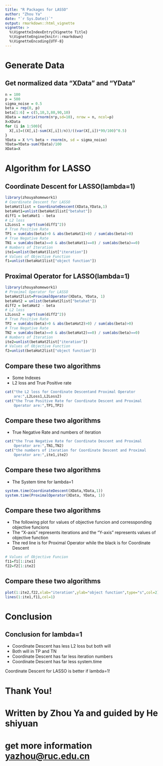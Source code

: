 ```yaml
---
title: "R Packages for LASSO"
author: "Zhou Ya"
date: "`r Sys.Date()`"
output: rmarkdown::html_vignette
vignette: >
  %\VignetteIndexEntry{Vignette Title}
  %\VignetteEngine{knitr::rmarkdown}
  %\VignetteEncoding{UTF-8}
---
```


# Generate Data

## Get normalized data "XData" and "YData"  
```r
n = 100
p = 500
sigma_noise = 0.5
beta = rep(0, p)
beta[1:6] = c(5,10,3,80,90,10)
XData = matrix(rnorm(n*p,sd=10), nrow = n, ncol=p)
X=XData
for (i in 1:500){
  X[,i]=((X[,i]-sum(X[,i])/n))/((var(X[,i])*99/100)^0.5)
}
YData = X %*% beta + rnorm(n, sd = sigma_noise)
YData=YData-sum(YData)/100
XData=X
```


# Algorithm for LASSO

## Coordinate Descent for LASSO(lambda=1)
```r
library(zhouyahomework1)
# Coordinate Descent for LASSO
betaHat1list = CoordinateDescent(XData,YData,1)
betaHat1=unlist(betaHat1list["betahat"])
diff1 = betaHat1 - beta
# L2 loss
L2Loss1 = sqrt(sum(diff1^2))
# True Positive Rate
TP1 = sum(abs(beta)>0 & abs(betaHat1)>0) / sum(abs(beta)>0)
# True Negative Rate
TN1 = sum(abs(beta)==0 & abs(betaHat1)==0) / sum(abs(beta)==0)
# Numbers of Iteration
ite1=unlist(betaHat1list["iteration"])
# Values of Objective Function
f1=unlist(betaHat1list["object function"])
```


## Proximal Operator for LASSO(lambda=1)
```r
library(zhouyahomework1)
# Proximal Operator for LASSO
betaHat2list=ProximalOperator(XData, YData, 1)
betaHat2 = unlist(betaHat2list["betahat"])
diff2 = betaHat2 - beta
# L2 loss
L2Loss2 = sqrt(sum(diff2^2))
# True Positive Rate
TP2 = sum(abs(beta)>0 & abs(betaHat2)>0) / sum(abs(beta)>0)
# True Negative Rate
TN2 = sum(abs(beta)==0 & abs(betaHat2)==0) / sum(abs(beta)==0)
# Numbers of Iteration
ite2=unlist(betaHat2list["iteration"])
# Values of Objective Function
f2=unlist(betaHat2list["object function"])
```


## Compare these two algorithms
- Some Indexes
- L2 loss and True Positive rate
```r
cat("the L2 loss for Coordinate Descentand Proximal Operator 
    are:",L2Loss1,L2Loss2)
cat("the True Positive Rate for Coordinate Descent and Proximal 
    Operator are:",TP1,TP2)
```

## Compare these two algorithms
- True Negative Rate and numbers of iteration
```r
cat("the True Negative Rate for Coordinate Descent and Proximal 
    Operator are:",TN1,TN2)
cat("the numbers of iteration for Coordinate Descent and Proximal 
    Operator are:",ite1,ite2)
```

## Compare these two algorithms
- The System time for lambda=1
```r
system.time(CoordinateDescent(XData,YData,1))
system.time(ProximalOperator(XData, YData, 1))
```

## Compare these two algorithms
- The following plot for values of objective funcion and corressponding objective funcions
- The "X-axis" represents iterations and the "Y-axis" represents values of objective function
- The red line is for Proximal Operator while the black is for Coordinate Descent
```r
# Values of Objective Funcion
f11=f1[1:ite1]
f22=f2[1:ite2]
```

## Compare these two algorithms
```r
plot(1:ite2,f22,xlab="iteration",ylab="object function",type="s",col=2)
lines(1:ite1,f11,col=1)
```

# Conclusion
## Conclusion for lambda=1
- Coordinate Descent has less L2 loss but both will
- Both will in TP and TN
- Coordinate Descent has far less iteration numbers
- Coordinate Descent has far less system.time

<div class="red2">
Coordinate Descent for LASSO is better if lambda=1!
</div>


# Thank You!
# Written by Zhou Ya and guided by He shiyuan
# get more information <yazhou@ruc.edu.cn>
